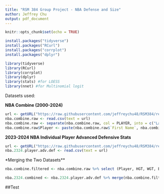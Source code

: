 ```yaml
---
title: "RSM 384 Group Project - NBA Defense and Size"
author: Jeffrey Chu
output: pdf_document
---
```


```r
knitr::opts_chunk$set(echo = TRUE)
```

```r
install.packages("tidyverse")
install.packages("RCurl")
install.packages("corrplot")
install.packages("dplyr")
```

```r
library(tidyverse)
library(RCurl)
library(corrplot)
library(dplyr)
library(stats) #for LOESS
library(nnet) #for Multinomial logit
```

Datasets used:

**NBA Combine (2000-2024)**
```r
url <- getURL("https://raw.githubusercontent.com/jeffreychu48/RSM384/refs/heads/main/NBA_draft_combine.csv")
nba.combine.raw <- read.csv(text = url)
nba.combine.raw <- separate(nba.combine.raw, col = PLAYER, into = c("Last Name", "First Name"), sep = ", ")
nba.combine.raw$Player <- paste(nba.combine.raw$`First Name`, nba.combine.raw$`Last Name`, sep = " ")
```

**2023-2024 NBA Individual Player Advanced Defensive Stats**
```r
url <- getURL("https://raw.githubusercontent.com/jeffreychu48/RSM384/refs/heads/main/2023-2024%20NBA%20Player%20Advanced%20Defensive%20Stats.csv")
nba.2324.player.adv.def <- read.csv(text = url)
```


*Merging the Two Datasets**

```r
nba.combine.filtered <- nba.combine.raw %>% select (Player, HGT, WGT, BMI, WNGSPN, STNDRCH, HANDL, HANDW, STNDVERT, LPVERT)
```

```r
nba.2324.combined <- nba.2324.player.adv.def %>% merge(nba.combine.filtered, by = "Player", all = FALSE) 
```
##Test


